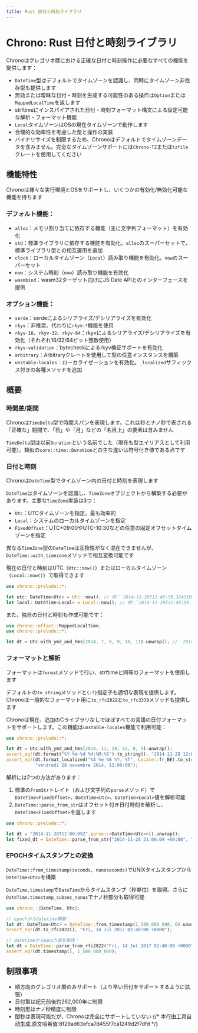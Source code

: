 ```yaml
---
title: Rust 日付と時刻ライブラリ
---
```


# Chrono: Rust 日付と時刻ライブラリ




<LinkCard
  href="https://docs.rs/chrono/latest/chrono/"
  title="chrono"
  description="chrono"
/>

Chronoはグレゴリオ暦における正確な日付と時刻操作に必要なすべての機能を提供します：

- `DateTime`型はデフォルトでタイムゾーンを認識し、同時にタイムゾーン非依存型も提供します
- 無効または曖昧な日付・時刻を生成する可能性のある操作は`Option`または`MappedLocalTime`を返します
- strftimeにインスパイアされた日付・時刻フォーマット構文による設定可能な解析・フォーマット機能
- `Local`タイムゾーンはOSの現在タイムゾーンで動作します
- 合理的な効率性を考慮した型と操作の実装
- バイナリサイズを制限するため、Chronoはデフォルトでタイムゾーンデータを含みません。完全なタイムゾーンサポートには`Chrono-TZ`または`tzfile`クレートを使用してください

## 機能特性

Chronoは様々な実行環境とOSをサポートし、いくつかの有効化/無効化可能な機能を持ちます

### デフォルト機能：

- `alloc`：メモリ割り当てに依存する機能（主に文字列フォーマット）を有効化
- `std`：標準ライブラリに依存する機能を有効化。`alloc`のスーパーセットで、標準ライブラリ型との相互運用を追加
- `clock`：ローカルタイムゾーン（`Local`）読み取り機能を有効化。`now`のスーパーセット
- `now`：システム時刻（`now`）読み取り機能を有効化
- `wasmbind`：wasm32ターゲット向けにJS Date APIとのインターフェースを提供

### オプション機能：

- `serde`：serdeによるシリアライズ/デシリアライズを有効化
- `rkyv`：非推奨、代わりに`rkyv-*`機能を使用
- `rkyv-16`、`rkyv-32`、`rkyv-64`：rkyvによるシリアライズ/デシリアライズを有効化（それぞれ16/32/64ビット整数使用）
- `rkyv-validation`：bytecheckによるrkyv検証サポートを有効化
- `arbitrary`：Arbitraryクレートを使用して型の任意インスタンスを構築
- `unstable-locales`：ローカライゼーションを有効化。`_localized`サフィックス付きの各種メソッドを追加

## 概要

### 時間差/期間

Chronoは`TimeDelta`型で時間スパンを表現します。これは秒とナノ秒で表される「正確な」期間で、「日」や「月」などの「名目上」の要素は含みません

`TimeDelta`型は以前`Duration`という名前でした（現在も型エイリアスとして利用可能）。類似の`core::time::Duration`との主な違いは符号付き値である点です

### 日付と時刻

Chronoは`DateTime`型でタイムゾーン内の日付と時刻を表現します

`DateTime`はタイムゾーンを認識し、`TimeZone`オブジェクトから構築する必要があります。主要な`TimeZone`実装は3つ：

- `Utc`：UTCタイムゾーンを指定。最も効率的
- `Local`：システムのローカルタイムゾーンを指定
- `FixedOffset`：UTC+09:00やUTC-10:30などの任意の固定オフセットタイムゾーンを指定

異なる`TimeZone`型の`DateTime`は互換性がなく混在できませんが、`DateTime::with_timezone`メソッドで相互変換可能です

現在の日付と時刻はUTC（`Utc::now()`）またはローカルタイムゾーン（`Local::now()`）で取得できます

```rust
use chrono::prelude::*;

let utc: DateTime<Utc> = Utc::now(); // 例：`2014-11-28T12:45:59.324310806Z`
let local: DateTime<Local> = Local::now(); // 例：`2014-11-28T21:45:59.324310806+09:00`
```

また、独自の日付と時刻も作成可能です：

```rust
use chrono::offset::MappedLocalTime;
use chrono::prelude::*;

let dt = Utc.with_ymd_and_hms(2014, 7, 8, 9, 10, 11).unwrap(); // `2014-07-08T09:10:11Z`
```

### フォーマットと解析

フォーマットは`format`メソッドで行い、strftimeと同等のフォーマットを使用します

デフォルトの`to_string`メソッドと`{:?}`指定子も適切な表現を提供します。Chronoは一般的なフォーマット用に`to_rfc2822`と`to_rfc3339`メソッドも提供します

Chronoは現在、追加のCライブラリなしでほぼすべての言語の日付フォーマットをサポートします。この機能は`unstable-locales`機能で利用可能：

```rust
use chrono::prelude::*;

let dt = Utc.with_ymd_and_hms(2014, 11, 28, 12, 0, 9).unwrap();
assert_eq!(dt.format("%Y-%m-%d %H:%M:%S").to_string(), "2014-11-28 12:00:09");
assert_eq!(dt.format_localized("%A %e %B %Y, %T", Locale::fr_BE).to_string(), 
           "vendredi 28 novembre 2014, 12:00:09");
```

解析には2つの方法があります：

1. 標準の`FromStr`トレイト（および文字列の`parse`メソッド）で`DateTime<FixedOffset>`、`DateTime<Utc>`、`DateTime<Local>`値を解析可能
2. `DateTime::parse_from_str`はオフセット付き日付時刻を解析し、`DateTime<FixedOffset>`を返します

```rust
use chrono::prelude::*;

let dt = "2014-11-28T12:00:09Z".parse::<DateTime<Utc>>().unwrap();
let fixed_dt = DateTime::parse_from_str("2014-11-28 21:00:09 +09:00", "%Y-%m-%d %H:%M:%S %z").unwrap();
```

### EPOCHタイムスタンプとの変換

`DateTime::from_timestamp(seconds, nanoseconds)`でUNIXタイムスタンプから`DateTime<Utc>`を構築

`DateTime.timestamp`で`DateTime`からタイムスタンプ（秒単位）を取得。さらに`DateTime.timestamp_subsec_nanos`でナノ秒部分も取得可能

```rust
use chrono::{DateTime, Utc};

// epochからdatetime構築：
let dt: DateTime<Utc> = DateTime::from_timestamp(1_500_000_000, 0).unwrap();
assert_eq!(dt.to_rfc2822(), "Fri, 14 Jul 2017 02:40:00 +0000");

// datetimeからepoch値を取得：
let dt = DateTime::parse_from_rfc2822("Fri, 14 Jul 2017 02:40:00 +0000").unwrap();
assert_eq!(dt.timestamp(), 1_500_000_000);
```

## 制限事項

- 順方向のグレゴリオ暦のみサポート（より早い日付をサポートするように拡張）
- 日付型は紀元前後約262,000年に制限
- 時刻型はナノ秒精度に制限
- 閏秒は表現可能だが、Chronoは完全にサポートしていない
{/* 本行由工具自动生成,原文哈希值:8f29ad63efca7d455f7ca1249d2f7dfd */}